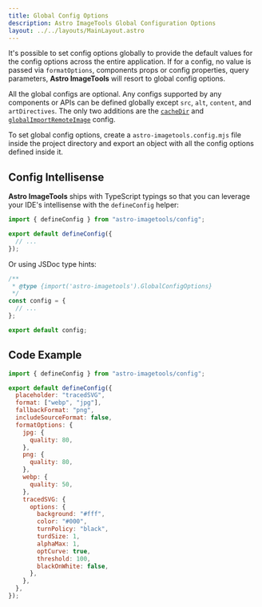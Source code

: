 ```yaml
---
title: Global Config Options
description: Astro ImageTools Global Configuration Options
layout: ../../layouts/MainLayout.astro
---
```



It's possible to set config options globally to provide the default values for the config options across the entire application. If for a config, no value is passed via `formatOptions`, components props or config properties, query parameters, **Astro ImageTools** will resort to global config options.

All the global configs are optional. Any configs supported by any components or APIs can be defined globally except `src`, `alt`, `content`, and `artDirectives`. The only two additions are the [`cacheDir`](#cacheDir) and [`globalImportRemoteImage`](#globalImportRemoteImage) config.

To set global config options, create a `astro-imagetools.config.mjs` file inside the project directory and export an object with all the config options defined inside it.

## Config Intellisense

**Astro ImageTools** ships with TypeScript typings so that you can leverage your IDE's intellisense with the `defineConfig` helper:

```js
import { defineConfig } from "astro-imagetools/config";

export default defineConfig({
  // ...
});
```

Or using JSDoc type hints:

```js
/**
 * @type {import('astro-imagetools').GlobalConfigOptions}
 */
const config = {
  // ...
};

export default config;
```

## Code Example

```js
import { defineConfig } from "astro-imagetools/config";

export default defineConfig({
  placeholder: "tracedSVG",
  format: ["webp", "jpg"],
  fallbackFormat: "png",
  includeSourceFormat: false,
  formatOptions: {
    jpg: {
      quality: 80,
    },
    png: {
      quality: 80,
    },
    webp: {
      quality: 50,
    },
    tracedSVG: {
      options: {
        background: "#fff",
        color: "#000",
        turnPolicy: "black",
        turdSize: 1,
        alphaMax: 1,
        optCurve: true,
        threshold: 100,
        blackOnWhite: false,
      },
    },
  },
});
```

<ConfigOptions global />
